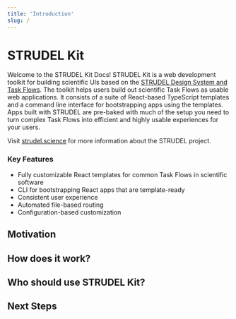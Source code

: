 ```yaml
---
title: 'Introduction'
slug: /
---
```


# STRUDEL Kit

Welcome to the STRUDEL Kit Docs! STRUDEL Kit is a web development toolkit for building scientific UIs based on the [STRUDEL Design System and Task Flows](https://strudel.science/design-system/overview/). The toolkit helps users build out scientific Task Flows as usable web applications. It consists of a suite of React-based TypeScript templates and a command line interface for bootstrapping apps using the templates. Apps built with STRUDEL are pre-baked with much of the setup you need to turn complex Task Flows into efficient and highly usable experiences for your users.

Visit [strudel.science](https://strudel.science) for more information about the STRUDEL project.

### Key Features
- Fully customizable React templates for common Task Flows in scientific software
- CLI for bootstrapping React apps that are template-ready
- Consistent user experience
- Automated file-based routing
- Configuration-based customization

## Motivation

## How does it work?

## Who should use STRUDEL Kit?

## Next Steps
